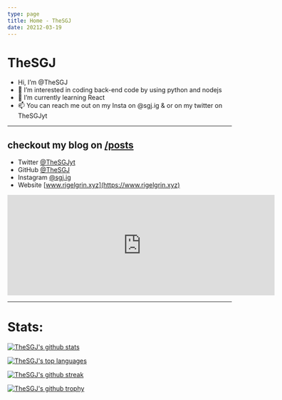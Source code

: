 ```yaml
---
type: page
title: Home - TheSGJ
date: 20212-03-19
---
```


# TheSGJ

- Hi, I’m @TheSGJ
- 👀 I’m interested in coding back-end code by using python and nodejs
- 🌱 I’m currently learning React
- 📫 You can reach me out on my Insta on @sgj.ig & or on my twitter on TheSGJyt
---
## checkout my blog on [/posts](/posts)
- Twitter [@TheSGJyt](https://twitter.com/thesgjyt)
- GitHub [@TheSGJ](https://github.com/thesgj)
- Instagram [@sgj.ig](https://instagram.com/sgj.ig)
- Website [www.rigelgrin.xyz](https://www.rigelgrin.xyz)

<iframe src="https://github.com/sponsors/TheSGJ/card" title="Sponsor TheSGJ" height="225" width="600" style="border: 0;"></iframe>

---

# Stats:

[![TheSGJ's github stats](https://github-readme-stats.vercel.app/api?username=TheSGJ&theme=blue-green)](https://github.com/thesgj)

[![TheSGJ's top languages](https://github-readme-stats.vercel.app/api/top-langs/?username=TheSGJ&theme=blue-green)](https://github.com/thesgj)

[![TheSGJ's github streak](https://github-readme-streak-stats.herokuapp.com/?user=TheSGJ&theme=blue-green)](https://github.com/thesgj)

[![TheSGJ's github trophy](https://github-profile-trophy.vercel.app/?username=TheSGJ&row=1)](https://github.com/thesgj)
